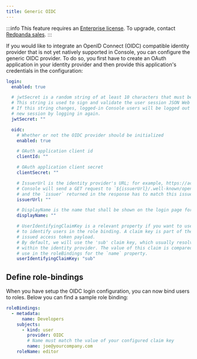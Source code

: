 ```yaml
---
title: Generic OIDC
---
```


<head>
    <meta name="title" content="SSO with a Generic OIDC provider in Redpanda Console | Redpanda Docs"/>
    <meta name="description" content="Integrate your Redpanda Console authentication with any identity provider that supports an OIDC-compatible protocol."/>
</head>

:::info
This feature requires an [Enterprise license](/docs/introduction/licenses). To upgrade, contact [Redpanda sales](https://redpanda.com/try-redpanda?section=enterprise-cloud).
:::

If you would like to integrate an OpenID Connect (OIDC) compatible identity provider that is not yet natively supported in Console,
you can configure the generic OIDC provider. To do so, you first have to create an OAuth application in your identity provider
and then provide this application's credentials in the configuration:

```yaml
login:
  enabled: true

  # jwtSecret is a random string of at least 10 characters that must be the same for all Console instances. 
  # This string is used to sign and validate the user session JSON Web Tokens (JWT). 
  # If this string changes, logged-in Console users will be logged out and will have to initiate a 
  # new session by logging in again.
  jwtSecret: ""

  oidc:
    # Whether or not the OIDC provider should be initialized
    enabled: true

    # OAuth application client id
    clientId: ""

    # OAuth application client secret
    clientSecret: ""

    # IssuerUrl is the identity provider's URL; for example, https://accounts.google.com.
    # Console will send a GET request to `${issuerUrl}/.well-known/openid-configuration` 
    # and the `issuer` returned in the response has to match this issuer url.
    issuerUrl: ""

    # DisplayName is the name that shall be shown on the login page for this identity provider
    displayName: ""

    # UserIdentifyingClaimKey is a relevant property if you want to use a specific claim key
    # to identify users in the role binding. A claim key is part of the identity provider's
    # issued access token payload.
    # By default, we will use the 'sub' claim key, which usually resolves to the unique ID 
    # within the identity provider. The value of this claim is compared against what you
    # use in the roleBindings for the `name` property.
    userIdentifyingClaimKey: "sub"
```

## Define role-bindings

When you have setup the OIDC login configuration, you can now bind users to roles. Below you can find a sample
role binding:

```yaml
roleBindings:
  - metadata:
      name: Developers
    subjects:
      - kind: user
        provider: OIDC
        # Name must match the value of your configured claim key
        name: joe@yourcompany.com
    roleName: editor
```
